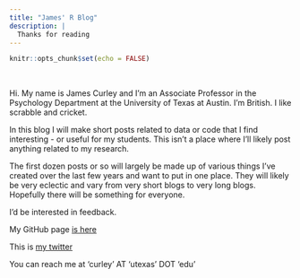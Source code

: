 ```yaml
---
title: "James' R Blog"
description: |
  Thanks for reading
---
```


```r
knitr::opts_chunk$set(echo = FALSE)
```

<br>

Hi. My name is James Curley and I'm an Associate Professor in the Psychology Department at the University of Texas at Austin.  I'm British. I like scrabble and cricket.

In this blog I will make short posts related to data or code that I find interesting - or useful for my students. This isn't a place where I'll likely post anything related to my research. 

The first dozen posts or so will largely be made up of various things I've created over the last few years and want to put in one place.  They will likely be very eclectic and vary from very short blogs to very long blogs.  Hopefully there will be something for everyone.  


I'd be interested in feedback.

My GitHub page [is here](https://github.com/jalapic)

This is [my twitter](https://twitter.com/jalapic)

You can reach me at 'curley' AT 'utexas' DOT 'edu'